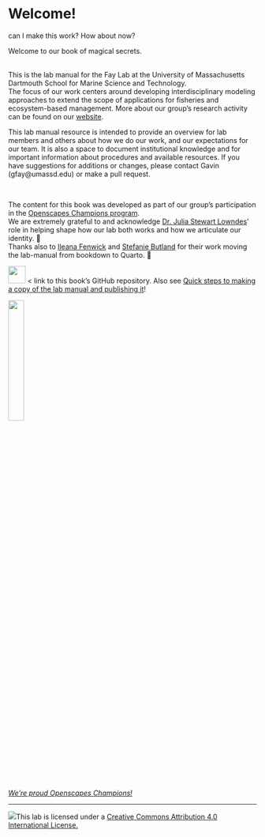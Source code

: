 # Welcome!

can I make this work? How about now?

Welcome to our book of magical secrets.

<br> This is the lab manual for the Fay Lab at the University of Massachusetts Dartmouth School for Marine Science and Technology.\
The focus of our work centers around developing interdisciplinary modeling approaches to extend the scope of applications for fisheries and ecosystem-based management. More about our group's research activity can be found on our [website](http://www.smast.umassd.edu/lab_fay/){target="_blank"}.

This lab manual resource is intended to provide an overview for lab members and others about how we do our work, and our expectations for our team. It is also a space to document institutional knowledge and for important information about procedures and available resources. If you have suggestions for additions or changes, please contact Gavin (gfay\@umassd.edu) or make a pull request.

<br>

The content for this book was developed as part of our group's participation in the [Openscapes Champions program](https://openscapes.org){target="_blank"}.\
We are extremely grateful to and acknowledge [Dr. Julia Stewart Lowndes](https://www.linkedin.com/in/julia-stewart-lowndes/){target="_blank"}' role in helping shape how our lab both works and how we articulate our identity. 🙏\
Thanks also to [Ileana Fenwick](https://www.linkedin.com/in/ileana-fenwick-0238ba132/){target="_blank"} and [Stefanie Butland](https://www.linkedin.com/in/stefaniebutland/?originalSubdomain=ca){target="_blank"} for their work moving the lab-manual from bookdown to Quarto. 🙌\


[![](https://github.githubassets.com/images/modules/logos_page/GitHub-Mark.png){fig-align="left" width="35px"}](https://github.com/thefaylab/lab-manual){target="_blank"} \< link to this book's GitHub repository. Also see [Quick steps to making a copy of the lab manual and publishing it](https://github.com/thefaylab/lab-manual/wiki/Quick-steps-to-making-a-copy-of-the-lab-manual-&-publishing-it){target="_blank"}!

![](img/openscapes_hex_badge.png){width="25%"}

[*We're proud Openscapes Champions!*](https://openscapes.org){target="_blank"}

------------------------------------------------------------------------

[![](img/creative_commons.png)](http://creativecommons.org/licenses/by/4.0/){fig-alt="Creative Commons License"}This lab is licensed under a [Creative Commons Attribution 4.0 International License.](http://creativecommons.org/licenses/by/4.0/){target="_blank"}

